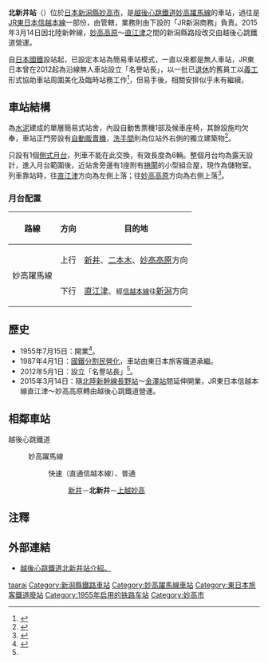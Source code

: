 {{NoteTA|1 = zh:北新井站; zh-cn:北新井站; zh-tw:北新井車站; zh-hk:北新井站; }}
{{日本車站資訊
|公司色   = #e75959
|文字色   = 
|圖片     = Kita-Arai_sta.jpg
|pxl      = 
|圖片說明 = JR時代的北新井站站舎（2009年6月27日）
|站名     = 北新井站
|日文原名 = 北新井
|平假名   = きたあらい
|羅馬拼音 = Kita-Arai
|前一站   = [[新井站_(新潟縣)|新井]]
|前一站距離 = 2.9
|後一站距離 = 3.4
|後一站     = [[上越妙高站|上越妙高]]
|電報略號   = キア
|停站路線數 =
|所屬公司   = [[File:ETR_会社.jpeg|25px]][[越後心跳鐵道|越後心跳鐵道]]
|所屬路線   = {{Color|#35c98e|■}}[[妙高躍馬線|妙高躍馬線]]
|距離       = 23.9公里（起點站：[[妙高高原站|妙高高原]]）<br />61.2
|起點站     = [[長野站|長野]]
|所在地     = [[新潟縣|新潟縣]][[妙高市|妙高市]]柳井田町一丁目10-20
|車站構造   = [[地面車站|地面車站]]
|月台配置   = 1面1線
|啟用年月日 = 1955年7月15日
|廢站年月日 = 
|上下車人次 = 
|統計年度   = 2013年
|備註       = 無人站。
|全寬       = 
}}

'''北新井站'''（{{jpn|j=北新井駅|hg=きたあらいえき|rm=Kita-arai eki|f=y}}）位於[[日本|日本]][[新潟縣|新潟縣]][[妙高市|妙高市]]，是[[越後心跳鐵道|越後心跳鐵道]][[妙高躍馬線|妙高躍馬線]]的車站，過往是[[JR東日本|JR東日本]][[信越本線|信越本線]]一部份，由{{link-ja|東日本旅客鉄道新潟支社|東日本旅客鉄道新潟支社|新潟分社}}管轄，業務則由下設的「JR新潟商務」負責。2015年3月14日因北陸新幹線，[[妙高高原站|妙高高原]]～[[直江津站|直江津]]之間的新潟縣路段改交由越後心跳鐵道營運。

自[[日本國鐵|日本國鐵]]設站起，已設定本站為簡易車站模式，一直以來都是無人車站，JR東日本曾在2012起為沿線無人車站設立「名譽站長」，以一批已[[退休|退休]]的舊員工以[[義工|義工]]形式協助車站周圍美化及臨時站務工作<ref name="jr">{{cite press release |title=「名誉駅長」の配置について |format=PDF |url=http://www.jrniigata.co.jp/press/20120427meiyoekityou.pdf |publisher=東日本旅客鉄道 新潟支社 |date=2014-04-27 |accessdate=2014-10-25 |deadurl=yes |archiveurl=https://web.archive.org/web/20130117165933/http://jrniigata.co.jp/press/20120427meiyoekityou.pdf |archivedate=2013-01-17 }}</ref>，但易手後，相關安排似乎未有繼續。

==車站結構==
為[[水泥|水泥]]建成的單層簡易式站舍，內設自動售票機1部及候車座椅，其餘設施均欠奉，車站正門旁設有[[自動販賣機|自動販賣機]]，[[洗手間|洗手間]]則為位站外右側的獨立建築物<ref>{{Cite web |url=https://www.echigo-tokimeki.co.jp/guide/haneuma-line/#kita-arai |title=車站介紹圖片右旁即為洗手間。 |accessdate=2016-01-01 |archive-date=2016-03-04 |archive-url=https://web.archive.org/web/20160304123404/http://www.echigo-tokimeki.co.jp/guide/haneuma-line/#kita-arai |dead-url=no }}</ref>。

只設有1個[[側式月台|側式月台]]，列車不能在此交換，有效長度為6輛。整個月台均為露天設計，進入月台範圍後，近站舍旁邊有1座附有[[捲閘|捲閘]]的小型組合屋，現作為儲物室。列車靠站時，往[[直江津站|直江津]]方向為左側上落；往[[妙高高原站|妙高高原]]方向為右側上落<ref>{{Cite web |url=http://sta.nuttari.net/jre/shinetsu/kita-arai |title=非官方車站介紹。 |accessdate=2016-01-01 |archive-date=2016-03-02 |archive-url=https://web.archive.org/web/20160302091514/http://sta.nuttari.net/jre/shinetsu/kita-arai |dead-url=no }}</ref>。
=== 月台配置 ===
{| rules="rows" class="wikitable"
!路線!!方向!!目的地
|-
|rowspan="2" |{{Color|#35c98e|■}}妙高躍馬線
| style="text-align:center" | 上行
|[[新井站_(新潟縣)|新井]]、[[二本木站|二本木]]、[[妙高高原站|妙高高原]]方向
|-
| style="text-align:center" | 下行
|[[直江津站|直江津]]、<small>經{{Color|#3399ff|■}}[[信越本線|信越本線]]往</small>[[新潟站|新潟]]方向
|}

== 歷史 ==
* 1955年7月15日：開業<ref name="zeneki14">{{Cite book|title =週刊 JR全駅・全車両基地 |publisher = 朝日新聞出版 |series=週刊朝日百科 |volume  =14号 長野駅・新津駅・高田駅ほか |date =2012-11-11 |page =21 }}</ref>。
* 1987年4月1日：[[國鐵分割民營化|國鐵分割民營化]]，車站由東日本旅客鐵道承繼。
* 2012年5月1日：設立「名譽站長」<ref name="jr"/>。
* 2015年3月14日：隨[[北陸新幹線|北陸新幹線]][[長野站|長野站]]～[[金澤站|金澤站]]間延伸開業，JR東日本信越本線直江津～妙高高原轉由越後心跳鐵道營運。

== 相鄰車站 ==
; 越後心跳鐵道
: {{Color|#35c98e|■}}妙高躍馬線
:: {{Color|#f00|■}}快速（直通信越本線）、{{Color|#35c98e|■}}普通
::: [[新井站_(新潟縣)|新井]]－'''北新井'''－[[上越妙高站|上越妙高]]

==注釋==
{{reflist}}

==外部連結==
*[https://www.echigo-tokimeki.co.jp/guide/haneuma-line/#kita-arai 越後心跳鐵道北新井站介紹。]{{Wayback|url=https://www.echigo-tokimeki.co.jp/guide/haneuma-line/#kita-arai |date=20160304123404 }}{{ja}}

{{妙高躍馬線}}
{{Commonscat|Kita-Arai Station}}
{{DEFAULTSORT:Kita-Arai}}
[[Category:日本鐵路車站_Ki|taarai]]
[[Category:新潟縣鐵路車站|Category:新潟縣鐵路車站]]
[[Category:妙高躍馬線車站|Category:妙高躍馬線車站]]
[[Category:東日本旅客鐵道廢站|Category:東日本旅客鐵道廢站]]
[[Category:1955年启用的铁路车站|Category:1955年启用的铁路车站]]
[[Category:妙高市|Category:妙高市]]